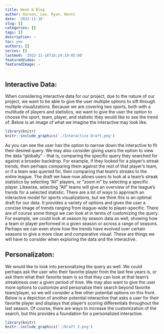 ```yaml
---
title: Week 6 Blog
author: Haroon, Leo, Ryan, Benni
date: '2022-11-16'
slug: []
categories: []
tags: []
description: ~
toc: yes
authors: []
series: []
lastmod: '2022-11-16T18:24:19-05:00'
featuredVideo: ~
featuredImage: ~
---
```


## Interactive Data:


When considering interactive data for our project, due to the nature of our project, we want to be able to give the user multiple options to sift through multiple visualizations. Because we are covering two sports, both with a multitude of players and statistics, we want to give the user the option to choose the sport, team, player, and statistic they would like to see the trend of. Below is an image of what we imagine the interactive may look like. 


``` r

library(knitr)
knitr::include_graphics('./Interactive Draft.png')

```

As you can see the user has the option to narrow down the interactive to fit their desired query. We may also consider giving users the option to view the data "globally" - that is, comparing the specific query they searched for against a broader backdrop. For example, if they looked for a player's streak trends, then perhaps comparing them against the rest of that player's team, or if a team was queried for, then comparing that team's streaks to the entire league. The draft we have now allows users to look at a team's streak statistics by selecting "All" players, or "zoom in" by selecting a specific player. Likewise, selecting "All" teams will give an overview of the league's trends for a selected statistic. There are a lot of ways to approach an interactive model for sports visualizations, but we think this is an optimal draft for our data. It provides a variety of options and gives the user a concise image of trends ranging from league-wide to player-specific. There are of course some things we can look at in terms of customizing the query. For example, we could look at season by season data as well, showing how a team or player performed in a given season or across a range of seasons. Perhaps we can even show how the trends have evolved over certain seasons to give a more clear and comparative visual. These are things we will have to consider when exploring the data and the interactive.

## Personalizaton:

We would like to look into personalizing the query as well. We could perhaps ask the user who their favorite player from the last few years is, or ask them what their favorite team is so that they can look at that team's streakiness over a given period of time. We may also want to give the user more options to customize and personalize their search beyond favorite team/player, so we will consider a few other potential options on this front. Below is a depiction of another potential interactive that asks a user for their favorite player and displays that player's scoring differentials throughout the last season. Of course, there are ways to increase the customization of the search, but this provides a foundation for a personalized interactive. 


``` r

library(knitr)
knitr::include_graphics('./Draft 2.png')

```








